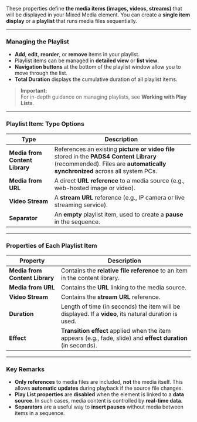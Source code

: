 
These properties define **the media items (images, videos, streams)** that will be displayed in your Mixed Media element. You can create a **single item display** or a **playlist** that runs media files sequentially.

---

### **Managing the Playlist**  

- **Add**, **edit**, **reorder**, or **remove** items in your playlist.
- Playlist items can be managed in **detailed view** or **list view**.
- **Navigation buttons** at the bottom of the playlist window allow you to move through the list.
- **Total Duration** displays the cumulative duration of all playlist items.

> **Important:**  
> For in-depth guidance on managing playlists, see **Working with Play Lists**.

---

### **Playlist Item: Type Options**  

| **Type**                    | **Description**                                                                                      |
|----------------------------|---------------------------------------------------------------------------------------------------|
| **Media from Content Library** | References an existing **picture or video file** stored in the **PADS4 Content Library** (recommended). Files are **automatically synchronized** across all system PCs. |
| **Media from URL**          | A direct **URL reference** to a media source (e.g., web-hosted image or video).                      |
| **Video Stream**            | A **stream URL** reference (e.g., IP camera or live streaming service).                            |
| **Separator**               | An **empty** playlist item, used to create a **pause** in the sequence.                            |

---

### **Properties of Each Playlist Item**

| **Property**               | **Description**                                                                                   |
|---------------------------|-------------------------------------------------------------------------------------------------|
| **Media from Content Library** | Contains the **relative file reference** to an item in the content library.                      |
| **Media from URL**         | Contains the **URL** linking to the media source.                                                 |
| **Video Stream**           | Contains the **stream URL** reference.                                                           |
| **Duration**               | Length of time (in seconds) the item will be displayed. If a **video**, its natural duration is used. |
| **Effect**                 | **Transition effect** applied when the item appears (e.g., fade, slide) and **effect duration** (in seconds). |

---

### **Key Remarks**

- **Only references** to media files are included, **not** the media itself. This allows **automatic updates** during playback if the source file changes.
- **Play List properties** are **disabled** when the element is linked to a **data source**. In such cases, media content is controlled by **real-time data**.
- **Separators** are a useful way to **insert pauses** without media between items in a sequence.
